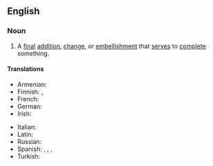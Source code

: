 ==English==

===Noun===
{{en-noun}}

# A [[final#Adjective|final]] [[addition]], [[change#Noun|change]], or [[embellishment]] that [[serve#Verb|serves]] to [[complete#Verb|complete]] something.
#: {{synonyms|en|grace note}}

====Translations====
{{trans-top|final addition, change, or embellishment}}
* Armenian: {{t+|hy|վերջնամշակում}}
* Finnish: {{t|fi|viimeinen silaus}}, {{t+|fi|loppusilaus}}
* French: {{t|fr|touche finale|f}}
* German: {{t|de|letzter Schliff|m}}
* Irish: {{t|ga|bailchríoch|f}}
{{trans-mid}}
* Italian: {{t+|it|rifinitura|f}}
* Latin: {{t|la|manus suprēma|f}}
* Russian: {{t|ru|после́дний штрих}}
* Spanish: {{t|es|último toque|m}}, {{t+|es|retoque|m}}, {{t|es|broche de oro|m}} {{qualifier|usu. preceded by ''poner el''}}, {{t|es|las últimas pinceladas|f-p}}
* Turkish: {{t|tr|son dokunuş(lar)|s|p}}
{{trans-bottom}}